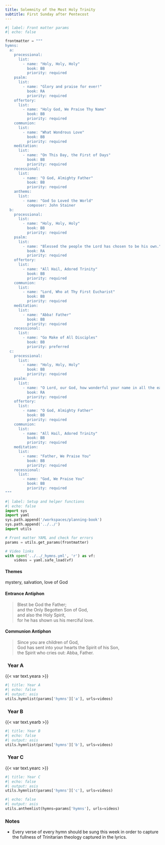 ```yaml
---
title: Solemnity of the Most Holy Trinity
subtitle: First Sunday after Pentecost
---
```


```python
#| label: Front matter params
#| echo: false

frontmatter = """
hymns:
  a:
    processional:
      list:
        - name: "Holy, Holy, Holy"
          book: BB
          priority: required
    psalm:
      list:
        - name: "Glory and praise for ever!"
          book: RA
          priority: required
    offertory:
      list:
        - name: "Holy God, We Praise Thy Name"
          book: BB
          priority: required
    communion:
      list:
        - name: "What Wondrous Love"
          book: BB
          priority: required
    meditation:
      list:
        - name: "On This Day, the First of Days"
          book: BB
          priority: required
    recessional:
      list:
        - name: "O God, Almighty Father"
          book: BB
          priority: required
    anthems:
      list:
        - name: "God So Loved the World"
          composer: John Stainer
  b:
    processional:
      list:
        - name: "Holy, Holy, Holy"
          book: BB
          priority: required
    psalm:
      list:
        - name: "Blessed the people the Lord has chosen to be his own."
          book: RA
          priority: required
    offertory:
      list:
        - name: "All Hail, Adored Trinity"
          book: BB
          priority: required
    communion:
      list:
        - name: "Lord, Who at Thy First Eucharist"
          book: BB
          priority: required
    meditation:
      list:
        - name: "Abba! Father"
          book: BB
          priority: required
    recessional:
      list:
        - name: "Go Make of All Disciples"
          book: BB
          priority: preferred
  c:
    processional:
      list:
        - name: "Holy, Holy, Holy"
          book: BB
          priority: required
    psalm:
      list:
        - name: "O Lord, our God, how wonderful your name in all the earth!"
          book: RA
          priority: required
    offertory:
      list:
        - name: "O God, Almighty Father"
          book: BB
          priority: required
    communion:
      list:
        - name: "All Hail, Adored Trinity"
          book: BB
          priority: required
    meditation:
      list:
        - name: "Father, We Praise You"
          book: BB
          priority: required
    recessional:
      list:
        - name: "God, We Praise You"
          book: BB
          priority: required
"""
```

```python
#| label: Setup and helper functions
#| echo: false
import sys
import yaml
sys.path.append('/workspaces/planning-book')
sys.path.append('../../')
import utils

# Front matter YAML and check for errors
params = utils.get_params(frontmatter)

# Video links
with open('../../_hymns.yml', 'r') as vf:
    videos = yaml.safe_load(vf)
```

:::  {.red}
#### **Themes**
:::

mystery, salvation, love of God

:::  {.red}
#### **Entrance Antiphon**
:::

> Blest be God the Father;  
> and the Only Begotten Son of God,  
> and also the Holy Spirit,  
> for he has shown us his merciful love.

:::  {.red}
#### **Communion Antiphon**
:::

> Since you are children of God,  
> God has sent into your hearts the Spirit of his Son,  
> the Spirit who cries out: Abba, Father.

::: {.titlered}
### &nbsp; Year A
:::
{{< var text.yeara >}}

```python
#| title: Year A
#| echo: false
#| output: asis
utils.hymnlist(params['hymns']['a'], urls=videos)
```

::: {.titlered}
### &nbsp; Year B
:::
{{< var text.yearb >}}

```python
#| title: Year B
#| echo: false
#| output: asis
utils.hymnlist(params['hymns']['b'], urls=videos)
```

::: {.titlered}
### &nbsp; Year C
:::
{{< var text.yearc >}}

```python
#| title: Year C
#| echo: false
#| output: asis
utils.hymnlist(params['hymns']['c'], urls=videos)
```


```python
#| echo: false
#| output: asis
utils.anthemlist(hymns=params['hymns'], urls=videos)
```

::: {.red}
### Notes
:::

* Every verse of every hymn should be sung this week in order to capture
the fullness of Trinitarian theology captured in the lyrics.